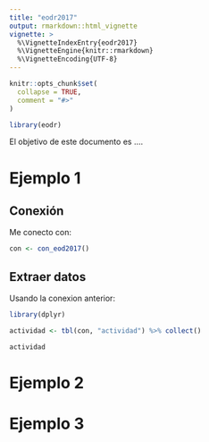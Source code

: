 ```yaml
---
title: "eodr2017"
output: rmarkdown::html_vignette
vignette: >
  %\VignetteIndexEntry{eodr2017}
  %\VignetteEngine{knitr::rmarkdown}
  %\VignetteEncoding{UTF-8}
---
```


```r
knitr::opts_chunk$set(
  collapse = TRUE,
  comment = "#>"
)
```

```r
library(eodr)
```

El objetivo de este documento es ....

# Ejemplo 1

## Conexión 

Me conecto con:
```r
con <- con_eod2017()
```

## Extraer datos

Usando la conexion anterior: 
```r
library(dplyr)

actividad <- tbl(con, "actividad") %>% collect()

actividad
```


# Ejemplo 2 

# Ejemplo 3

